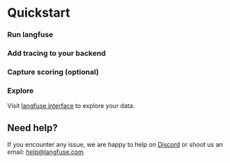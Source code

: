 # Quickstart


<Steps>

### Run langfuse

<RunAll />

### Add tracing to your backend

<TraceAll />

### Capture scoring (optional)

<CaptureAll />

### Explore

Visit [langfuse interface](interface) to explore your data.

</Steps>

## Need help?

If you encounter any issue, we are happy to help on [Discord](https://discord.com/invite/DNDAarxE) or shoot us an email: help@langfuse.com
